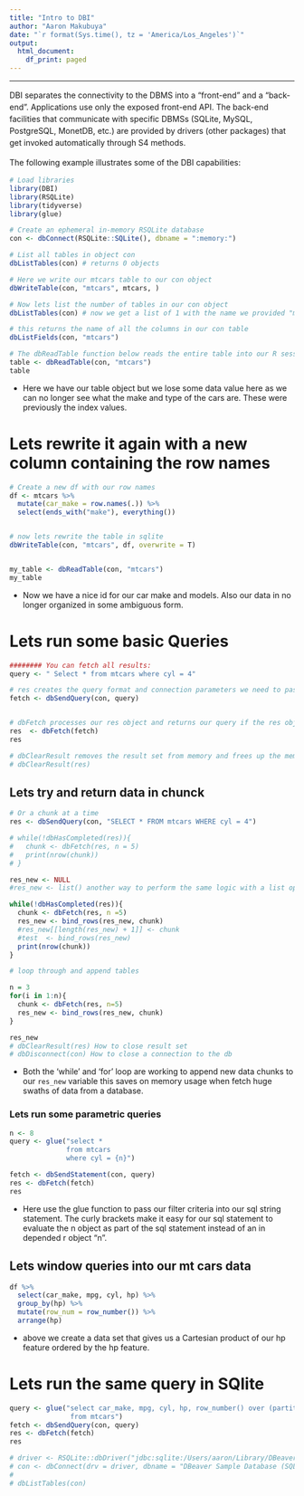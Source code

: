 ```yaml
---
title: "Intro to DBI"
author: "Aaron Makubuya"
date: "`r format(Sys.time(), tz = 'America/Los_Angeles')`"
output:
  html_document:
    df_print: paged
---
```

<style type="text/css">
body{ /* Normal  */
      font-size: 14px;
  }
p {line-height: 1.5em;}
</style>

***
DBI separates the connectivity to the DBMS into a “front-end” and a “back-end”. Applications use only the exposed front-end API. The back-end facilities that communicate with specific DBMSs (SQLite, MySQL, PostgreSQL, MonetDB, etc.) are provided by drivers (other packages) that get invoked automatically through S4 methods.

The following example illustrates some of the DBI capabilities:

```r
# Load libraries
library(DBI)
library(RSQLite)
library(tidyverse)
library(glue)
```

```r
# Create an ephemeral in-memory RSQLite database
con <- dbConnect(RSQLite::SQLite(), dbname = ":memory:")

# List all tables in object con
dbListTables(con) # returns 0 objects 

# Here we write our mtcars table to our con object
dbWriteTable(con, "mtcars", mtcars, )
```


```r
# Now lets list the number of tables in our con object
dbListTables(con) # now we get a list of 1 with the name we provided "mtcars"

# this returns the name of all the columns in our con table 
dbListFields(con, "mtcars")

# The dbReadTable function below reads the entire table into our R session.
table <- dbReadTable(con, "mtcars")
table
```
- Here we have  our table object but we lose some data value here as we can no longer see what the make and type of the cars are. These were previously the index values.

# Lets rewrite it again with a new column containing the row names
```r
# Create a new df with our row names
df <- mtcars %>% 
  mutate(car_make = row.names(.)) %>% 
  select(ends_with("make"), everything())


# now lets rewrite the table in sqlite
dbWriteTable(con, "mtcars", df, overwrite = T)


my_table <- dbReadTable(con, "mtcars")
my_table
```
- Now we have a nice id for our car make and models. Also our data in no longer organized in some ambiguous form.



# Lets run some basic Queries 
```r
######## You can fetch all results:
query <- " Select * from mtcars where cyl = 4"

# res creates the query format and connection parameters we need to pass to our db to process our query
fetch <- dbSendQuery(con, query)


# dbFetch processes our res object and returns our query if the res object is faulty it will render an error and close the res object result set.
res  <- dbFetch(fetch)
res

# dbClearResult removes the result set from memory and frees up the memory for new query results.
# dbClearResult(res)
```


## Lets try and return data in chunck
```r
# Or a chunk at a time
res <- dbSendQuery(con, "SELECT * FROM mtcars WHERE cyl = 4")

# while(!dbHasCompleted(res)){
#   chunk <- dbFetch(res, n = 5)
#   print(nrow(chunk))
# }

res_new <- NULL
#res_new <- list() another way to perform the same logic with a list operation

while(!dbHasCompleted(res)){
  chunk <- dbFetch(res, n =5)
  res_new <- bind_rows(res_new, chunk)
  #res_new[[length(res_new) + 1]] <- chunk
  #test  <- bind_rows(res_new)
  print(nrow(chunk))
}

# loop through and append tables 

n = 3
for(i in 1:n){
  chunk <- dbFetch(res, n=5)
  res_new <- bind_rows(res_new, chunk)
}

res_new
# dbClearResult(res) How to close result set
# dbDisconnect(con) How to close a connection to the db
```

- Both the 'while' and 'for' loop are working to append new data chunks to our `res_new` variable this saves on memory usage when fetch huge swaths of data from a database. 


### Lets run some parametric queries 
```r
n <- 8
query <- glue("select *
              from mtcars 
              where cyl = {n}")

fetch <- dbSendStatement(con, query)
res <- dbFetch(fetch)
res
```

- Here use the glue function to pass our filter criteria into our sql string statement. The curly brackets make it easy for our sql statement to evaluate the n object as part of the sql statement instead of an in depended r object "n".


## Lets window queries into our mt cars data
```r
df %>% 
  select(car_make, mpg, cyl, hp) %>% 
  group_by(hp) %>% 
  mutate(row_num = row_number()) %>% 
  arrange(hp)
```
- above we create a data set that gives us a Cartesian product of our hp feature ordered by the hp feature.

# Lets run the same query in SQlite 
```r
query <- glue("select car_make, mpg, cyl, hp, row_number() over (partition by hp order by hp) as row_num
               from mtcars")
fetch <- dbSendQuery(con, query)
res <- dbFetch(fetch)
res
```


```r
# driver <- RSQLite::dbDriver("jdbc:sqlite:/Users/aaron/Library/DBeaverData/workspace6/.metadata/sample-database-sqlite-1/")
# con <- dbConnect(drv = driver, dbname = "DBeaver Sample Database (SQLite)")
# 
# dbListTables(con)
```

